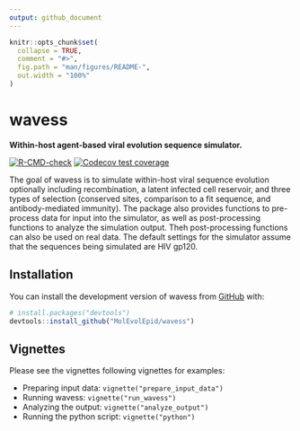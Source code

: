 ```yaml
---
output: github_document
---
```


<!-- README.md is generated from README.Rmd. Please edit that file -->

```r
knitr::opts_chunk$set(
  collapse = TRUE,
  comment = "#>",
  fig.path = "man/figures/README-",
  out.width = "100%"
)
```

# wavess

**Within-host agent-based viral evolution sequence simulator.**

<!-- <a href='https://github.com/MolEvolEpid/wavess/'><img src='man/figures/logo.png' align="right" height="120" /></a> -->


<!-- badges: start -->
[![R-CMD-check](https://github.com/MolEvolEpid/wavess/actions/workflows/R-CMD-check.yaml/badge.svg)](https://github.com/MolEvolEpid/wavess/actions/workflows/R-CMD-check.yaml)
[![Codecov test coverage](https://codecov.io/gh/MolEvolEpid/wavess/branch/main/graph/badge.svg)](https://app.codecov.io/gh/MolEvolEpid/wavess?branch=main)
<!-- badges: end -->

The goal of wavess is to simulate within-host viral sequence evolution
optionally including recombination, a latent infected cell reservoir,
and three types of selection (conserved sites, comparison to a fit sequence,
and antibody-mediated immunity).
The package also provides functions to pre-process data for input into the 
simulator, as well as post-processing functions to analyze the simulation output.
Theh post-processing functions can also be used on real data.
The default settings for the simulator assume that the sequences being simulated
are HIV gp120. 

## Installation

You can install the development version of wavess from [GitHub](https://github.com/) with:

``` r
# install.packages("devtools")
devtools::install_github("MolEvolEpid/wavess")
```

## Vignettes

Please see the vignettes following vignettes for examples:

- Preparing input data: `vignette("prepare_input_data")`
- Running wavess: `vignette("run_wavess")`
- Analyzing the output: `vignette("analyze_output")`
- Running the python script: `vignette("python")`

